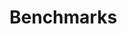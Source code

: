 
# Benchmarks

<div className="grid grid-cols-2 gap-6 mb-4">
	<DocCard
		title="Airflow, Prefect, Temporal and Windmill"
		description="Comparing performance of Airflow, Prefect, Temporal and Windmill for 2 representative usecases"
		href="/docs/misc/benchmarks/competitors"
	/>
	<DocCard
		title="Windmill vs AWS Lambda"
		description="Comparing performance of Windmill and AWS Lambda"
		href="/docs/misc/benchmarks/aws_lambda"
	/>
	<DocCard
		title="Blog - Fastest self-hostable open-source workflow engine"
		description="Why is Windmill the fastest self-hostable workflow engine and job processing framework"
		href="/blog/launch-week-1/fastest-workflow-engine"
	/>
</div>
